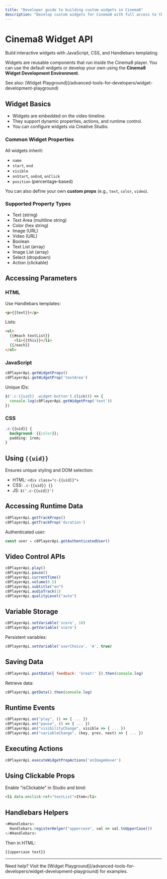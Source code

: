 ```yaml
---
title: "Developer guide to building custom widgets in Cinema8"
description: "Develop custom widgets for Cinema8 with full access to the runtime player environment, timeline data, dynamic props, and user actions."
---
```



# Cinema8 Widget API

<span className="block text-gray-500 text-base font-normal mt-1">Build interactive widgets with JavaScript, CSS, and Handlebars templating</span>

Widgets are reusable components that run inside the Cinema8 player. You can use the default widgets or develop your own using the **Cinema8 Widget Development Environment**.

<Callout type="info" className="mt-6 mb-8">
  See also: [Widget Playground](/advanced-tools-for-developers/widget-development-playground)
</Callout>

## Widget Basics

* Widgets are embedded on the video timeline.
* They support dynamic properties, actions, and runtime control.
* You can configure widgets via Creative Studio.

### Common Widget Properties

All widgets inherit:

* `name`
* `start`, `end`
* `visible`
* `onStart`, `onEnd`, `onClick`
* `position` (percentage-based)

You can also define your own **custom props** (e.g., `text`, `color`, `video`).

### Supported Property Types

* Text (string)
* Text Area (multiline string)
* Color (hex string)
* Image (URL)
* Video (URL)
* Boolean
* Text List (array)
* Image List (array)
* Select (dropdown)
* Action (clickable)

## Accessing Parameters

### HTML

Use Handlebars templates:

```html
<p>{{text}}</p>
```

Lists:

```html
<ul>
  {{#each textList}}
    <li>{{this}}</li>
  {{/each}}
</ul>
```

### JavaScript

```js
c8PlayerApi.getWidgetProps()
c8PlayerApi.getWidgetProp('textArea')
```

Unique IDs:

```js
$('.c-{{uid}} .widget-button').click(() => {
  console.log(c8PlayerApi.getWidgetProp('text'))
})
```

### CSS

```css
.c-{{uid}} {
  background: {{color}};
  padding: 1rem;
}
```

## Using `{{uid}}`

Ensures unique styling and DOM selection:

* HTML: `<div class="c-{{uid}}">`
* CSS: `.c-{{uid}} {}`
* JS: `$('.c-{{uid}}')`

## Accessing Runtime Data

```js
c8PlayerApi.getTrackProps()
c8PlayerApi.getTrackProp('duration')
```

Authenticated user:

```js
const user = c8PlayerApi.getAuthenticatedUser()
```

## Video Control APIs

```js
c8PlayerApi.play()
c8PlayerApi.pause()
c8PlayerApi.currentTime()
c8PlayerApi.volume(0.5)
c8PlayerApi.subtitle("en")
c8PlayerApi.audioTrack(1)
c8PlayerApi.qualityLevel("auto")
```

## Variable Storage

```js
c8PlayerApi.setVariable('score', 10)
c8PlayerApi.getVariable('score')
```

Persistent variables:

```js
c8PlayerApi.setVariable('userChoice', 'A', true)
```

## Saving Data

```js
c8PlayerApi.postData({ feedback: 'Great!' }).then(console.log)
```

Retrieve data:

```js
c8PlayerApi.getData().then(console.log)
```

## Runtime Events

```js
c8PlayerApi.on("play", () => { ... })
c8PlayerApi.on("pause", () => { ... })
c8PlayerApi.on("visibilityChange", visible => { ... })
c8PlayerApi.on("variableChange", (key, prev, next) => { ... })
```

## Executing Actions

```js
c8PlayerApi.executeWidgetPropActions('onImageHover')
```

## Using Clickable Props

Enable "isClickable" in Studio and bind:

```html
<li data-onclick-ref="textList">Item</li>
```

## Handlebars Helpers

```js
<#Handlebars>
  Handlebars.registerHelper("uppercase", val => val.toUpperCase())
</#Handlebars>
```

Then in HTML:

```html
{{uppercase text}}
```

---

<Callout type="warning">
Need help? Visit the [Widget Playground](/advanced-tools-for-developers/widget-development-playground) for examples.
</Callout>
